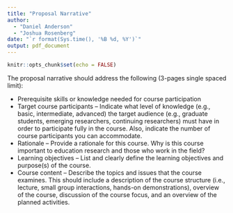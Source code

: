 ```yaml
---
title: "Proposal Narrative"
author: 
  - "Daniel Anderson"
  - "Joshua Rosenberg"
date: "`r format(Sys.time(), '%B %d, %Y')`"
output: pdf_document
---
```


```r
knitr::opts_chunk$set(echo = FALSE)
```

The proposal narrative should address the following (3-pages single spaced limit):

* Prerequisite skills or knowledge needed for course participation
* Target course participants – Indicate what level of knowledge (e.g., basic, intermediate,
advanced) the target audience (e.g., graduate students, emerging researchers, continuing researchers) must have in order to participate fully in the course. Also, indicate the number of course participants you can accommodate.
* Rationale – Provide a rationale for this course. Why is this course important to education research and those who work in the field?
* Learning objectives – List and clearly define the learning objectives and purpose(s) of the course.
* Course content – Describe the topics and issues that the course examines. This should include a description of the course structure (i.e., lecture, small group interactions, hands-on demonstrations), overview of the course, discussion of the course focus, and an overview of the planned activities.